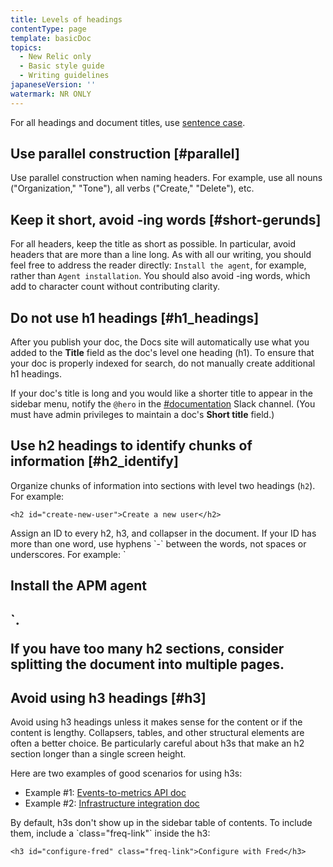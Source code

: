 ```yaml
---
title: Levels of headings
contentType: page
template: basicDoc
topics:
  - New Relic only
  - Basic style guide
  - Writing guidelines
japaneseVersion: ''
watermark: NR ONLY
---
```


For all headings and document titles, use [sentence case](/docs/new-relic-only/basic-style-guide/writing-guidelines/capitalization#heading_caps).

## Use parallel construction [#parallel]

Use parallel construction when naming headers. For example, use all nouns ("Organization," "Tone"), all verbs ("Create," "Delete"), etc.

## Keep it short, avoid -ing words [#short-gerunds]

For all headers, keep the title as short as possible. In particular, avoid headers that are more than a line long. As with all our writing, you should feel free to address the reader directly: `Install the agent`, for example, rather than `Agent installation`. You should also avoid -ing words, which add to character count without contributing clarity.

## Do not use h1 headings [#h1_headings]

After you publish your doc, the Docs site will automatically use what you added to the **Title** field as the doc's level one heading (h1). To ensure that your doc is properly indexed for search, do not manually create additional h1 headings.

If your doc's title is long and you would like a shorter title to appear in the sidebar menu, notify the `@hero` in the [#documentation](https://newrelic.slack.com/messages/C0DSGL3FZ/) Slack channel. (You must have admin privileges to maintain a doc's **Short title** field.)

## Use h2 headings to identify chunks of information [#h2_identify]

Organize chunks of information into sections with level two headings (`h2`). For example:

```
<h2 id="create-new-user">Create a new user</h2>
```

<Callout variant="important">
  Assign an ID to every h2, h3, and collapser in the document. If your ID has more than one word, use hyphens `-` between the words, not spaces or underscores. For example: `<h2 id="install-apm">Install the APM agent<h2>`.
</Callout>

If you have too many h2 sections, consider splitting the document into multiple pages.

## Avoid using h3 headings [#h3]

Avoid using h3 headings unless it makes sense for the content or if the content is lengthy. Collapsers, tables, and other structural elements are often a better choice. Be particularly careful about h3s that make an h2 section longer than a single screen height.

Here are two examples of good scenarios for using h3s:

* Example #1: [Events-to-metrics API doc](/docs/introduction-events-metrics-api#operations)
* Example #2: [Infrastructure integration doc](/docs/integrations/host-integrations/host-integrations-list/mysql-monitoring-integration#metrics)

<Callout variant="tip">
  By default, h3s don't show up in the sidebar table of contents. To include them, include a `class="freq-link"` inside the h3:

  ```
  <h3 id="configure-fred" class="freq-link">Configure with Fred</h3>
  ```
</Callout>

